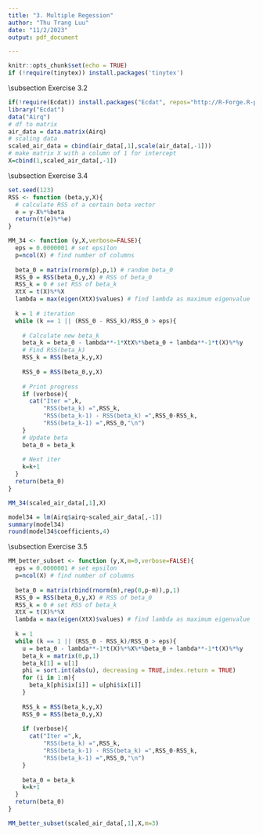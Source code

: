 ```yaml
---
title: "3. Multiple Regession"
author: "Thu Trang Luu"
date: "11/2/2023"
output: pdf_document

---
```


```r
knitr::opts_chunk$set(echo = TRUE)
if (!require(tinytex)) install.packages('tinytex')
```

\subsection Exercise 3.2


```r
if(!require(Ecdat)) install.packages("Ecdat", repos="http://R-Forge.R-project.org")
library("Ecdat")
data("Airq")
# df to matrix
air_data = data.matrix(Airq)
# scaling data
scaled_air_data = cbind(air_data[,1],scale(air_data[,-1]))
# make matrix X with a column of 1 for intercept
X=cbind(1,scaled_air_data[,-1])
```

\subsection Exercise 3.4

```r
set.seed(123)
RSS <- function (beta,y,X){
  # calculate RSS of a certain beta vector
  e = y-X%*%beta
  return(t(e)%*%e)
}

MM_34 <- function (y,X,verbose=FALSE){
  eps = 0.0000001 # set epsilon
  p=ncol(X) # find number of columns
  
  beta_0 = matrix(rnorm(p),p,1) # random beta_0
  RSS_0 = RSS(beta_0,y,X) # RSS of beta_0
  RSS_k = 0 # set RSS of beta_k
  XtX = t(X)%*%X
  lambda = max(eigen(XtX)$values) # find lambda as maximum eigenvalue
  
  k = 1 # iteration
  while (k == 1 || (RSS_0 - RSS_k)/RSS_0 > eps){
    
    # Calculate new beta_k
    beta_k = beta_0 - lambda**-1*XtX%*%beta_0 + lambda**-1*t(X)%*%y
    # Find RSS(beta_k)
    RSS_k = RSS(beta_k,y,X)
    
    RSS_0 = RSS(beta_0,y,X)
    
    # Print progress
    if (verbose){
      cat("Iter =",k,
          "RSS(beta_k) =",RSS_k,
          "RSS(beta_k-1) - RSS(beta_k) =",RSS_0-RSS_k,
          "RSS(beta_k-1) =",RSS_0,"\n")
    }
    # Update beta
    beta_0 = beta_k
    
    # Next iter
    k=k+1
  }
  return(beta_0)
}
```

```r
MM_34(scaled_air_data[,1],X)
```

```r
model34 = lm(Airq$airq~scaled_air_data[,-1])
summary(model34)
round(model34$coefficients,4)
```
\subsection Exercise 3.5

```r
MM_better_subset <- function (y,X,m=0,verbose=FALSE){
  eps = 0.0000001 # set epsilon
  p=ncol(X) # find number of columns
  
  beta_0 = matrix(rbind(rnorm(m),rep(0,p-m)),p,1)
  RSS_0 = RSS(beta_0,y,X) # RSS of beta_0
  RSS_k = 0 # set RSS of beta_k
  XtX = t(X)%*%X
  lambda = max(eigen(XtX)$values) # find lambda as maximum eigenvalue
  
  k = 1
  while (k == 1 || (RSS_0 - RSS_k)/RSS_0 > eps){
    u = beta_0 - lambda**-1*t(X)%*%X%*%beta_0 + lambda**-1*t(X)%*%y
    beta_k = matrix(0,p,1)
    beta_k[1] = u[1]
    phi = sort.int(abs(u), decreasing = TRUE,index.return = TRUE)
    for (i in 1:m){
      beta_k[phi$ix[i]] = u[phi$ix[i]]
    }
    
    RSS_k = RSS(beta_k,y,X)
    RSS_0 = RSS(beta_0,y,X)
    
    if (verbose){
      cat("Iter =",k,
          "RSS(beta_k) =",RSS_k,
          "RSS(beta_k-1) - RSS(beta_k) =",RSS_0-RSS_k,
          "RSS(beta_k-1) =",RSS_0,"\n")
    }
    
    beta_0 = beta_k
    k=k+1
  }
  return(beta_0)
}
```

```r
MM_better_subset(scaled_air_data[,1],X,m=3)
```